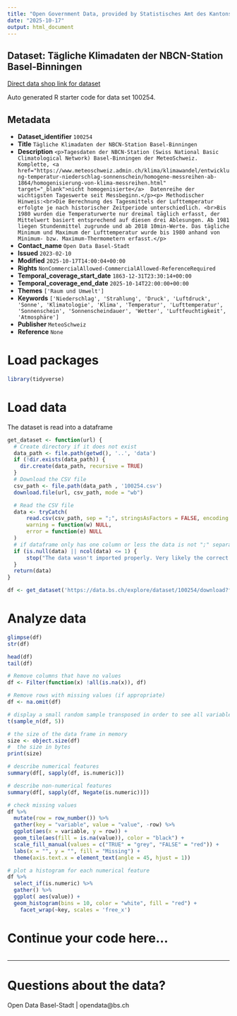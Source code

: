 ```yaml
---
title: "Open Government Data, provided by Statistisches Amt des Kantons Basel-Stadt - DCC Data Competence Center"
date: "2025-10-17"
output: html_document
---
```


## Dataset: Tägliche Klimadaten der NBCN-Station Basel-Binningen

[Direct data shop link for dataset](https://data.bs.ch/explore/dataset/100254)

Auto generated R starter code for data set 100254.

## Metadata

- **Dataset_identifier** `100254`
- **Title** `Tägliche Klimadaten der NBCN-Station Basel-Binningen`
- **Description** `<p>Tagesdaten der NBCN-Station (Swiss National Basic Climatological Network) Basel-Binningen der MeteoSchweiz. Komplette, <a href="https://www.meteoschweiz.admin.ch/klima/klimawandel/entwicklung-temperatur-niederschlag-sonnenschein/homogene-messreihen-ab-1864/homogenisierung-von-klima-messreihen.html" target="_blank">nicht homogenisierte</a>  Datenreihe der wichtigsten Tageswerte seit Messbeginn.</p><p> Methodischer Hinweis:<br>Die Berechnung des Tagesmittels der Lufttemperatur erfolgte je nach historischer Zeitperiode unterschiedlich. <br>Bis 1980 wurden die Temperaturwerte nur dreimal täglich erfasst, der Mittelwert basiert entsprechend auf diesen drei Ablesungen. Ab 1981 liegen Stundenmittel zugrunde und ab 2018 10min-Werte. Das tägliche Minimum und Maximum der Lufttemperatur wurde bis 1980 anhand von Minimum- bzw. Maximum-Thermometern erfasst.</p>`
- **Contact_name** `Open Data Basel-Stadt`
- **Issued** `2023-02-10`
- **Modified** `2025-10-17T14:00:04+00:00`
- **Rights** `NonCommercialAllowed-CommercialAllowed-ReferenceRequired`
- **Temporal_coverage_start_date** `1863-12-31T23:30:14+00:00`
- **Temporal_coverage_end_date** `2025-10-14T22:00:00+00:00`
- **Themes** `['Raum und Umwelt']`
- **Keywords** `['Niederschlag', 'Strahlung', 'Druck', 'Luftdruck', 'Sonne', 'Klimatologie', 'Klima', 'Temperatur', 'Lufttemperatur', 'Sonnenschein', 'Sonnenscheindauer', 'Wetter', 'Luftfeuchtigkeit', 'Atmosphäre']`
- **Publisher** `MeteoSchweiz`
- **Reference** `None`


# Load packages

```r

library(tidyverse)
```

# Load data

The dataset is read into a dataframe

```r
get_dataset <- function(url) {
  # Create directory if it does not exist
  data_path <- file.path(getwd(), '..', 'data')
  if (!dir.exists(data_path)) {
    dir.create(data_path, recursive = TRUE)
  }
  # Download the CSV file
  csv_path <- file.path(data_path , '100254.csv')
  download.file(url, csv_path, mode = "wb")

  # Read the CSV file
  data <- tryCatch(
      read.csv(csv_path, sep = ";", stringsAsFactors = FALSE, encoding = "UTF-8"),
      warning = function(w) NULL,
      error = function(e) NULL
  )
  # if dataframe only has one column or less the data is not ";" separated
  if (is.null(data) || ncol(data) <= 1) {
      stop("The data wasn't imported properly. Very likely the correct separator couldn't be found.\nPlease check the dataset manually and adjust the code.")
  }
  return(data)
}
```

```r

df <- get_dataset('https://data.bs.ch/explore/dataset/100254/download?format=csv&timezone=Europe%2FZurich')

```

# Analyze data

```r

glimpse(df)
str(df)

head(df)
tail(df)

```

```r
# Remove columns that have no values
df <- Filter(function(x) !all(is.na(x)), df)

# Remove rows with missing values (if appropriate)
df <- na.omit(df)
```

```r
# display a small random sample transposed in order to see all variables
t(sample_n(df, 5))
```

```r
# the size of the data frame in memory
size <- object.size(df)
#  the size in bytes
print(size)
```

```r
# describe numerical features
summary(df[, sapply(df, is.numeric)])
```

```r
# describe non-numerical features
summary(df[, sapply(df, Negate(is.numeric))])
```

```r
# check missing values
df %>%
  mutate(row = row_number()) %>%
  gather(key = "variable", value = "value", -row) %>%
  ggplot(aes(x = variable, y = row)) +
  geom_tile(aes(fill = is.na(value)), color = "black") +
  scale_fill_manual(values = c("TRUE" = "grey", "FALSE" = "red")) +
  labs(x = "", y = "", fill = "Missing") +
  theme(axis.text.x = element_text(angle = 45, hjust = 1))
```

```r
# plot a histogram for each numerical feature
df %>%
  select_if(is.numeric) %>%
  gather() %>%
  ggplot( aes(value)) +
  geom_histogram(bins = 10, color = "white", fill = "red") +
    facet_wrap(~key, scales = 'free_x')
```

# Continue your code here...

```r

```
------------------------------------------------------------------------

# Questions about the data?

Open Data Basel-Stadt | opendata@bs.ch
